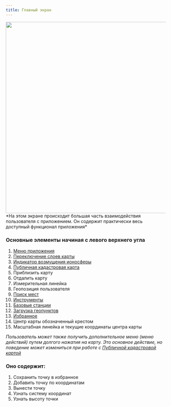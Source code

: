 ```yaml
---
title: Главный экран
---
```


<Image src="/assets/screens/main_screen.jpg" height="600"/>
*На этом экране происходит большая часть взаимодействия пользователя с приложением. Он содержит практически весь
доступный функционал приложения*

### Основные элементы начиная с левого верхнего угла
1. [Меню приложения](/menu/menu)
2. [Переключение слоев карты](/map_layers/map_layers)
3. [Индикатор возмущения ионосферы](/storms/storms)
4. [Публичная кадастровая карта](/pkk/pkk)
5. Приблизить карту
6. Отдалить карту
7. Измерительная линейка
8. Геопозиция пользователя
9. [Поиск мест](/place_search/place_search)
10. [Инструменты](/instruments/instruments)
11. [Базовые станции](/base_stations/base_stations)
12. [Загрузка геопунктов](/geo_points/geo_points)
13. [Избранное](/favorites/favorites)
14. Центр карты обозначенный крестом
15. Масштабная линейка и текущие координаты центра карты

*Пользователь может также получить дополнительное меню (меню действий) путем долгого нажатия на карту. Это основное
действие, но поведение может измениться при работе с [Публичной кадастровой картой](/pkk/pkk)*
### Оно содержит:
1. Сохранить точку в избранное
2. Добавить точку по координатам
3. Вынести точку
4. Узнать систему координат
5. Узнать высоту точки


